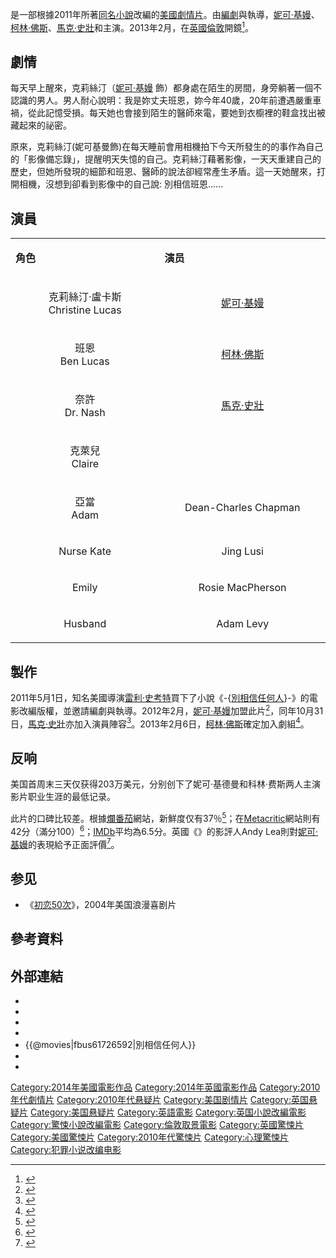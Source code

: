 {{noteTA
|G1=Show
|G2=Movie
}}
{{Infobox film
| name = 別相信任何人
| original_name = ''{{lang|en|Before I Go to Sleep}}''
| image = Before_i_go_to_sleep_poster.jpg
| image_size = 
| caption = 電影海報
| director = {{link-en|羅文·約菲|Rowan Joffé}}
| producer = {{link-en|艾威·勒納|Avi Lerner}}<br>Liza Marshall<br>Mark Gill<br>Matthew O'Toole<br>Ridley Scott
| screenplay = {{link-en|羅文·約菲|Rowan Joffé}}
| based on = {{based on|[[別相信任何人|別相信任何人]]|{{link-en|S.J.華森|S. J. Watson}}}}
| starring = [[妮可·基嫚|妮可·基嫚]]<br>[[柯林·佛斯|柯林·佛斯]]<br>[[馬克·史壯|馬克·史壯]]<br>{{link-en|安-瑪莉·達芙|Anne-Marie Duff}}
| music = [[Edward_Shearmur|Edward Shearmur]]
| cinematography = Ben Davis
| editing = Melanie Oliver
| distributor = Eagle Films<br>[[得利影視|得利影視]]{{small|（香港）}}<br>[[華聯國際|華聯國際]]、樂到家{{small|（臺灣）}}<br>國泰-克里斯{{small|（新加坡）}}
| released = {{Film date|2014|9|19|臺灣|2014|10|31|美國|2014|11|6|新加坡|2014|11|13|香港|2015|4|19|[[北京国际电影节|北京国际电影节]]}}
| runtime = 92分鐘
| country = {{美國電影產地}}<br>{{英國電影}}
| language = [[英語|英語]]
| budget = $2200萬美元
| gross  = $1544萬美元
| cn_name  = 在我入睡前{{small|（北京国际电影节）}}<br>忆乱情迷{{small|（北影節片單別名）}}
| tw_name  = 別相信任何人
| hk_name  = 別相信任何人
| sg_name  = 別相信任何人
}}
{{作品名稱|name=''Before I Go to Sleep''|tw=別相信任何人|cn=在我入睡前|equiv-hk=tw|equiv-sg=tw}}是一部根據2011年{{link-en|S.J.華森|S. J. Watson}}所著[[別相信任何人|同名小說]]改編的[[美國|美國]][[劇情片|劇情片]]。由{{link-en|羅文·約菲|Rowan Joffé}}[[編劇|編劇]]與執導，[[妮可·基嫚|妮可·基嫚]]、[[柯林·佛斯|柯林·佛斯]]、[[馬克·史壯|馬克·史壯]]和{{link-en|安-瑪莉·達芙|Anne-Marie Duff}}主演。2013年2月，在[[英國|英國]][[倫敦|倫敦]]開鏡<ref>{{Cite web |url=http://www.empireonline.com/news/story.asp?NID=36433 |title=Colin Firth Joins Before I Go To Sleep |accessdate=2014-04-26 |archive-date=2013-06-20 |archive-url=https://web.archive.org/web/20130620034119/http://www.empireonline.com/news/story.asp?NID=36433 |dead-url=no }}</ref>。

== 劇情 ==
每天早上醒來，克莉絲汀（[[妮可·基嫚|妮可·基嫚]] 飾）都身處在陌生的房間，身旁躺著一個不認識的男人。男人耐心說明：我是妳丈夫班恩，妳今年40歲，20年前遭遇嚴重車禍，從此記憶受損。每天她也會接到陌生的醫師來電，要她到衣櫥裡的鞋盒找出被藏起來的祕密。 

原來，克莉絲汀(妮可基曼飾)在每天睡前會用相機拍下今天所發生的的事作為自己的「影像備忘錄」，提醒明天失憶的自己。克莉絲汀藉著影像，一天天重建自己的歷史，但她所發現的細節和班恩、醫師的說法卻經常產生矛盾。這一天她醒來，打開相機，沒想到卻看到影像中的自己說: 別相信班恩……

== 演員 ==
{|class="wikitable" width="60%" style="font-size:85%;"
|- align=center
| style="width:4%"|'''角色'''
| style="width:4%"|'''演员'''
|-
|<center>克莉絲汀·盧卡斯<br>Christine Lucas
|<center>[[妮可·基嫚|妮可·基嫚]]
|-
|<center>班恩<br>Ben Lucas
|<center>[[柯林·佛斯|柯林·佛斯]] 
|-
|<center>奈許<br>Dr. Nash
|<center>[[馬克·史壯|馬克·史壯]] 
|-
|<center>克萊兒<br>Claire
|<center>{{link-en|安-瑪莉·達芙|Anne-Marie Duff}} 
|-
|<center>亞當<br>Adam
|<center>Dean-Charles Chapman 
|-
|<center>Nurse Kate
|<center>Jing Lusi 
|-
|<center>Emily
|<center>Rosie MacPherson 
|-
|<center>Husband
|<center>Adam Levy 
|}

== 製作 ==
2011年5月1日，知名美國導演[[雷利·史考特|雷利·史考特]]買下了小說《-{[[別相信任何人|別相信任何人]]}-》的電影改編版權，並邀請{{link-en|羅文·約菲|Rowan Joffé}}編劇與執導。2012年2月，[[妮可·基嫚|妮可·基嫚]]加盟此片<ref>{{Cite web |url=http://blogs.indiewire.com/theplaylist/nicole-kidman-in-talks-to-star-in-rowan-joffes-psychological-thriller-before-i-go-to-sleep |title=Nicole Kidman In Talks To Star In Rowan Joffe's Psychological Thriller 'Before I Go To Sleep' |access-date=2014-04-26 |archive-url=https://web.archive.org/web/20131113101757/http://blogs.indiewire.com/theplaylist/nicole-kidman-in-talks-to-star-in-rowan-joffes-psychological-thriller-before-i-go-to-sleep |archive-date=2013-11-13 |dead-url=yes }}</ref>，同年10月31日，[[馬克·史壯|馬克·史壯]]亦加入演員陣容<ref>{{Cite web |url=http://variety.com/2012/film/news/mark-strong-set-for-sleep-1118061486/ |title=Mark Strong set for 'Sleep' |accessdate=2014-04-26 |archive-date=2014-07-26 |archive-url=https://web.archive.org/web/20140726212509/http://variety.com/2012/film/news/mark-strong-set-for-sleep-1118061486/ |dead-url=no }}</ref>。2013年2月6日，[[柯林·佛斯|柯林·佛斯]]確定加入劇組<ref>{{Cite web |url=http://www.hollywoodreporter.com/news/nicole-kidman-wants-colin-firth-391082 |title=Nicole Kidman Wants Colin Firth for S.J. Watson Thriller |accessdate=2014-04-26 |archive-date=2014-02-27 |archive-url=https://web.archive.org/web/20140227065814/http://www.hollywoodreporter.com/news/nicole-kidman-wants-colin-firth-391082 |dead-url=no }}</ref>。

== 反响 ==
美国首周末三天仅获得203万美元，分别创下了妮可·基德曼和科林·费斯两人主演影片职业生涯的最低记录。

此片的口碑比较差。根據[[爛番茄|爛番茄]]網站，新鮮度仅有37％<ref>{{Cite web |url=http://www.rottentomatoes.com/m/before_i_go_to_sleep/ |title=存档副本 |accessdate=2014-09-25 |archive-date=2014-09-29 |archive-url=https://web.archive.org/web/20140929053646/http://www.rottentomatoes.com/m/before_i_go_to_sleep/ |dead-url=no }}</ref>；在[[Metacritic|Metacritic]]網站則有42分（滿分100）<ref>{{Cite web |url=http://www.metacritic.com/movie/before-i-go-to-sleep |title=存档副本 |accessdate=2014-09-25 |archive-date=2014-10-10 |archive-url=https://web.archive.org/web/20141010084602/http://www.metacritic.com/movie/before-i-go-to-sleep |dead-url=no }}</ref>；[[IMDb|IMDb]]平均為6.5分。英國《{{link-en|每日星報|Daily Star (United Kingdom)}}》的影評人Andy Lea則對[[妮可·基嫚|妮可·基嫚]]的表現給予正面評價<ref>{{Cite web |url=http://www.dailystar.co.uk/movies/397176/Review-trailer-Before-I-Go-To-Sleep-starring-Nicole-Kidman-and-Colin-Firth |title=Review and trailer: Before I Go To Sleep (15) is a nail-biting tour de force |accessdate=2014-09-25 |archive-date=2014-09-25 |archive-url=https://web.archive.org/web/20140925063902/http://www.dailystar.co.uk/movies/397176/Review-trailer-Before-I-Go-To-Sleep-starring-Nicole-Kidman-and-Colin-Firth |dead-url=no }}</ref>。

== 参见 ==
*《[[初恋50次|初恋50次]]》，2004年美国浪漫喜剧片

== 參考資料 ==
{{Reflist}}

== 外部連結 ==
* {{IMDb title|1726592}}
* {{Rotten Tomatoes|before_i_go_to_sleep}}
* {{metacritic film|id=before-i-go-to-sleep|}}
* {{mojo title|beforeigotosleep}}
* {{@movies|fbus61726592|別相信任何人}}
* {{Mtime|162034|別相信任何人}}
* {{douban|title=別相信任何人}}

{{DEFAULTSORT:Before I Go to Sleep (Film)}}
[[Category:2014年美國電影作品|Category:2014年美國電影作品]]
[[Category:2014年英國電影作品|Category:2014年英國電影作品]]
[[Category:2010年代劇情片|Category:2010年代劇情片]]
[[Category:2010年代悬疑片|Category:2010年代悬疑片]]
[[Category:美国剧情片|Category:美国剧情片]]
[[Category:英国悬疑片|Category:英国悬疑片]]
[[Category:美国悬疑片|Category:美国悬疑片]]
[[Category:英語電影|Category:英語電影]]
[[Category:英国小說改編電影|Category:英国小說改編電影]]
[[Category:驚悚小說改編電影|Category:驚悚小說改編電影]]
[[Category:倫敦取景電影|Category:倫敦取景電影]]
[[Category:英國驚悚片|Category:英國驚悚片]]
[[Category:美國驚悚片|Category:美國驚悚片]]
[[Category:2010年代驚悚片|Category:2010年代驚悚片]]
[[Category:心理驚悚片|Category:心理驚悚片]]
[[Category:犯罪小说改编电影|Category:犯罪小说改编电影]]